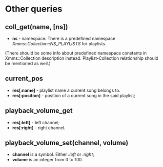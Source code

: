 = Other queries =

== coll_get(name, [ns]) ==

* '''ns''' - namespace. There is a predefined namespace ''Xmms::Collection::NS_PLAYLISTS'' for playlists.

(There should be some info about predefined namespace constants in Xmms::Collection description instead. Playlist-Collection relationship should be mentioned as well.)

== current_pos ==

* '''<nowiki>res[:name]</nowiki>''' - playlist name a current song belongs to.
* '''<nowiki>res[:position]</nowiki>''' - position of a current song in the said playlist;

== playback_volume_get ==

* '''<nowiki>res[:left]</nowiki>''' - left channel;
* '''<nowiki>res[:right]</nowiki>''' - right channel.

== playback_volume_set(channel, volume) ==

* '''channel''' is a symbol. Either '':left'' or '':right'';
* '''volume''' is an integer from 0 to 100.